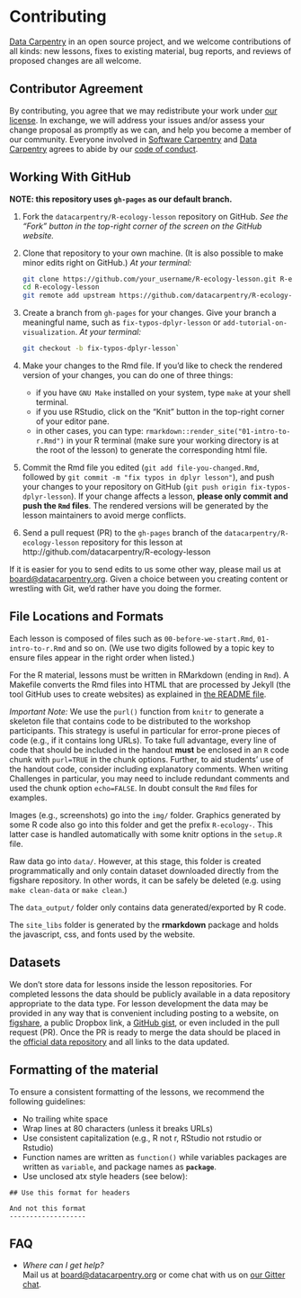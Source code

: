 
# Contributing


[Data Carpentry](http://datacarpentry.org) in an open source project, and we
welcome contributions of all kinds: new lessons, fixes to existing material, bug
reports, and reviews of proposed changes are all welcome.

## Contributor Agreement

By contributing, you agree that we may redistribute your work
under [our license](http://www.datacarpentry.org/R-ecology-lesson/LICENSE.html).
In exchange, we will address your issues and/or assess your change proposal as
promptly as we can, and help you become a member of our community.  Everyone
involved in [Software Carpentry](https://software-carpentry.org)
and [Data Carpentry](http://datacarpentry.org) agrees to abide by
our
[code of conduct](http://www.datacarpentry.org/R-ecology-lesson/CONDUCT.html).


## Working With GitHub

**NOTE: this repository uses `gh-pages` as our default branch.**

1.  Fork the `datacarpentry/R-ecology-lesson` repository on GitHub.  *See the
    "Fork" button in the top-right corner of the screen on the GitHub website.*

2.  Clone that repository to your own machine. (It is also possible
    to make minor edits right on GitHub.) *At your terminal:*

	```bash
	git clone https://github.com/your_username/R-ecology-lesson.git R-ecology-lesson
	cd R-ecology-lesson
	git remote add upstream https://github.com/datacarpentry/R-ecology-lesson.git
	```

3.  Create a branch from `gh-pages` for your changes.
    Give your branch a meaningful name,
    such as `fix-typos-dplyr-lesson`
    or `add-tutorial-on-visualization`. *At your terminal:*

	```bash
	git checkout -b fix-typos-dplyr-lesson`
	```

4.  Make your changes to the Rmd file. If you'd like to check the rendered
    version of your changes, you can do one of three things:

	* if you have `GNU Make` installed on your system, type `make` at your shell
      terminal.
	* if you use RStudio, click on the "Knit" button in the top-right corner of
      your editor pane.
	* in other cases, you can type:
      `rmarkdown::render_site("01-intro-to-r.Rmd")` in your R terminal (make
      sure your working directory is at the root of the lesson) to generate the
      corresponding html file.

5.  Commit the Rmd file you edited (`git add file-you-changed.Rmd`, followed by
    `git commit -m "fix typos in dplyr lesson"`), and push your changes to your
    repository on GitHub (`git push origin fix-typos-dplyr-lesson`).  If your
    change affects a lesson, **please only commit and push the `Rmd`
    files**. The rendered versions will be generated by the lesson maintainers
    to avoid merge conflicts.

5.  Send a pull request (PR) to the `gh-pages` branch of the
    `datacarpentry/R-ecology-lesson` repository for this lesson at
    http://github.com/datacarpentry/R-ecology-lesson

If it is easier for you to send edits to us some other way, please
mail us at [board@datacarpentry.org](mailto:board@datacarpentry.org).
Given a choice between you creating content or wrestling with Git,
we'd rather have you doing the former.


## File Locations and Formats

Each lesson is composed of files such as `00-before-we-start.Rmd`,
 `01-intro-to-r.Rmd` and so on. (We use two digits followed by a
 topic key to ensure files appear in the right order when listed.)

For the R material, lessons must be written in RMarkdown (ending in
`Rmd`). A Makefile converts the Rmd files into HTML that are
processed by Jekyll (the tool GitHub uses to create websites) as
explained in [the README file](https://github.com/datacarpentry/R-ecology-lesson#readme).

_Important Note:_ We use the `purl()` function from `knitr` to
generate a skeleton file that contains code to be distributed to
the workshop participants. This strategy is useful in particular
for error-prone pieces of code (e.g., if it contains long URLs). To
take full advantage, every line of code that should be included in
the handout **must** be enclosed in an `R` code chunk with
`purl=TRUE` in the chunk options. Further, to aid students' use of
the handout code, consider including explanatory comments. When
writing Challenges in particular, you may need to include redundant
comments and used the chunk option `echo=FALSE`. In doubt
consult the `Rmd` files for examples.

Images (e.g., screenshots) go into the `img/` folder. Graphics
generated by some R code also go into this folder and get the prefix
`R-ecology-`. This latter case is handled automatically with some
knitr options in the `setup.R` file.

Raw data go into `data/`. However, at this stage, this folder is
created programmatically and only contain dataset downloaded directly
from the figshare repository. In other words, it can be safely be
deleted (e.g. using `make clean-data` or `make clean`.)

The `data_output/` folder only contains data generated/exported by R
code.

The `site_libs` folder is generated by the **rmarkdown** package and
holds the javascript, css, and fonts used by the website.



## Datasets

We don't store data for lessons inside the lesson repositories. For
completed lessons the data should be publicly available in a data
repository appropriate to the data type. For lesson development the
data may be provided in any way that is convenient including
posting to a website, on [figshare](http://figshare.com/), a public
Dropbox link, a [GitHub gist](https://gist.github.com), or even
included in the pull request (PR). Once the PR is ready to merge the data should
be placed in the [official data repository](https://dx.doi.org/10.6084/m9.figshare.1314459.v5)
and all links to the data updated.

## Formatting of the material

To ensure a consistent formatting of the lessons, we recommend the
following guidelines:

* No trailing white space
* Wrap lines at 80 characters (unless it breaks URLs)
* Use consistent capitalization (e.g., R not r, RStudio not rstudio
or Rstudio)
* Function names are written as `function()` while variables packages are
written as `variable`, and package names as **`package`**.
* Use unclosed atx style headers (see below):

```
## Use this format for headers

And not this format
-------------------
```

## FAQ

*   *Where can I get help?*
    <br/>
    Mail us at [board@datacarpentry.org](mailto:board@datacarpentry.org)
    or come chat with us on [our Gitter chat](https://gitter.im/data-carpentry/Lobby).
